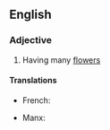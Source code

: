 {{also|polyanthus}}
==English==

===Adjective===
{{en-adj}}

# {{lb|en|rare|botany}} Having many [[flower]]s

====Translations====
{{trans-top|having many flowers}}
* French: {{t+|fr|polyanthe}}
{{trans-mid}}
* Manx: {{t|gv|yl-vlaagh}}
{{trans-bottom}}